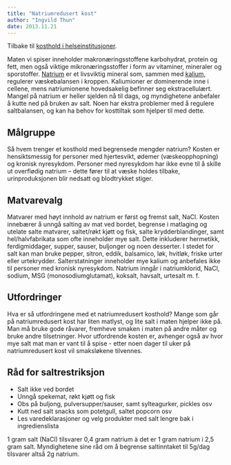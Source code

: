 ```yaml
---
title: "Natriumredusert kost"
author: "Ingvild Thun"
date: 2013.11.21
---
```


Tilbake til [kosthold i helseinstitusjoner](../../kosthold-institusjoner.qmd "Kosthold i helseinstitusjoner").

Maten vi spiser inneholder makronæringsstoffene karbohydrat, protein og fett, men også viktige mikronæringsstoffer i form av vitaminer, mineraler og sporstoffer. [Natrium](../naeringsstoffer/natrium-klor.qmd "Natrium og klor") er et livsviktig mineral som, sammen med [kalium](../naeringsstoffer/kalium.qmd "Kalium"), regulerer væskebalansen i kroppen. Kaliumioner er dominerende inne i cellene, mens natriumionene hovedsakelig befinner seg ekstracellulært. Mangel på natrium er heller sjelden nå til dags, og myndighetene anbefaler å kutte ned på bruken av salt. Noen har ekstra problemer med å regulere saltbalansen, og kan ha behov for kosttiltak som hjelper til med dette.

## Målgruppe

Så hvem trenger et kosthold med begrensede mengder natrium? Kosten er hensiktsmessig for personer med hjertesvikt, ødemer (væskeopphopning) og kronisk nyresykdom. Personer med nyresykdom har ikke evne til å skille ut overflødig natrium – dette fører til at væske holdes tilbake, urinproduksjonen blir nedsatt og blodtrykket stiger.

## Matvarevalg

Matvarer med høyt innhold av natrium er først og fremst salt, NaCl. Kosten innebærer å unngå salting av mat ved bordet, begrense i matlaging og utelate salte matvarer, saltet/røkt kjøtt og fisk, salte krydderblandinger, samt hel/halvfabrikata som ofte inneholder mye salt. Dette inkluderer hermetikk, ferdigmiddager, supper, sauser, buljonger og noen desserter. I stedet for salt kan man bruke pepper, sitron, eddik, balsamico, løk, hvitløk, friske urter eller urtekrydder. Salterstatninger inneholder mye kalium og anbefales ikke til personer med kronisk nyresykdom. Natrium inngår i natriumklorid, NaCl, sodium, MSG (monosodiumglutamat), koksalt, havsalt, urtesalt m. f.

## Utfordringer

Hva er så utfordringene med et natriumredusert kosthold? Mange som går på natriumredusert kost har liten matlyst, og lite salt i maten hjelper ikke på. Man må bruke gode råvarer, fremheve smaken i maten på andre måter og bruke andre tilsetninger. Hvor utfordrende kosten er, avhenger også av hvor mye salt mat man er vant til å spise - etter noen dager til uker på natriumredusert kost vil smaksløkene tilvennes.

## Råd for saltrestriksjon

-   Salt ikke ved bordet
-   Unngå spekemat, røkt kjøtt og fisk
-   Obs på buljong, pulversupper/sauser, samt sylteagurker, pickles osv
-   Kutt ned salt snacks som potetgull, saltet popcorn osv
-   Les varedeklarasjoner og velg produkter med salt lengre bak i ingredienslista

1 gram salt (NaCl) tilsvarer 0,4 gram natrium à det er 1 gram natrium i 2,5 gram salt. Myndighetene sine råd om å begrense saltinntaket til 5g/dag tilsvarer altså 2g natrium.

